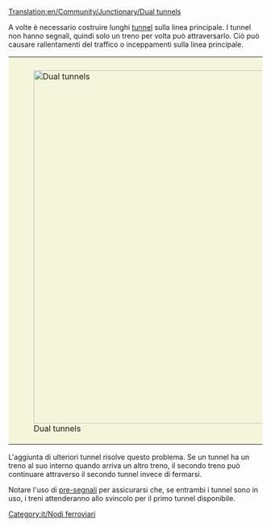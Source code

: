 [[Translation:en/Community/Junctionary/Dual tunnels]]

{{it/Nodi ferroviari}}
A volte è necessario costruire lunghi [[it/Manual/Tunnel|tunnel]] sulla linea principale. I tunnel non hanno segnali, quindi solo un treno per volta può attraversarlo. Ciò può causare rallentamenti del traffico o inceppamenti sulla linea principale.

{|style="border: 0px; margin: 5px auto 25px auto;"
|style="padding: 10px 10px 5px; 10px; background-color: #F5F5DC;"|[[File:en/DualTunnelsPresignalled.png|center|thumb|700px|Dual tunnels]]
|}

L'aggiunta di ulteriori tunnel risolve questo problema. Se un tunnel ha un treno al suo interno quando arriva un altro treno, il secondo treno può continuare attraverso il secondo tunnel invece di fermarsi.

Notare l'uso di [[it/Manual/Segnali#Pre-segnali|pre-segnali]] per assicurarsi che, se entrambi i tunnel sono in uso, i treni attenderanno allo svincolo per il primo tunnel disponibile.

[[Category:it/Nodi ferroviari]]